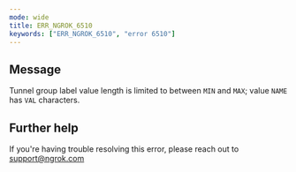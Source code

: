 ```yaml
---
mode: wide
title: ERR_NGROK_6510
keywords: ["ERR_NGROK_6510", "error 6510"]
---
```


## Message

Tunnel group label value length is limited to between `MIN` and `MAX`; value `NAME` has `VAL` characters.

## Further help

If you're having trouble resolving this error, please reach out to [support@ngrok.com](mailto:support@ngrok.com?subject=Help%20with%20ERR_NGROK_6510)
